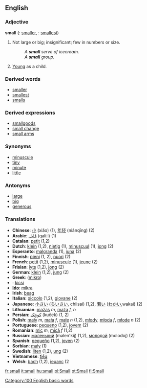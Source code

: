 ==English==

=== Adjective ===
'''small'''  ({{compar}}: [[smaller]], {{superl}}: [[smallest]])
# Not large or big; insignificant; few in numbers or size.
#:''A '''small''' serve of icecream.''
#:''A '''small''' group.''
# [[Young]] as a child.

===Derived words===
*[[smaller]]
*[[smallest]]
*[[smalls]]

===Derived expressions===
*[[smallgoods]]
*[[small change]]
*[[small arms]]

===Synonyms===
*[[minuscule]]
*[[tiny]]
*[[minute]]
*[[little]]

===Antonyms===
*[[large]]
*[[big]]
*[[generous]]

=== Translations ===
*'''Chinese''': [[小]] (xiǎo) (1), [[年轻]] (niánqīng) (2)
*'''Arabic''':  [[قَليل]] (qaliːl) (1)
*'''Catalan''': [[petit]] (1,2)
*'''Dutch''': [[klein]] (1,2), [[nietig]] (1), [[minuscuul]] (1), [[jong]] (2)
*'''Esperanto''': [[malgranda]] (1), [[juna]] (2)
*'''Finnish''': [[pieni]] (1, 2), [[nuori]] (2)
*'''French''': [[petit]] (1,2), [[minuscule]] (1), [[jeune]] (2)
*'''Frisian''': [[lyts]] (1,2), [[jong]] (2)
*'''German''': [[klein]] (1,2), [[jung]] (2)
*'''Greek''': ([[mikro]])
*'''{{hu}}''': [[kicsi]]
*'''[[Ido]]''': [[mikra]]
*'''Irish''': [[beag]]
*'''Italian''': [[piccolo]] (1,2), [[giovane]] (2)
*'''Japanese''': [[小さい]] ([[ちいさい]], chiisai) (1,2), [[若い]] ([[わかい]],wakai) (2)
*'''Lithuanian''': [[mažas]] ''m'', [[maža]] ''f, n''
*'''Persian''':  [[كوچِک]] (kuček) (1, 2)
*'''Polish''': [[mały]] ''m'', [[mała]] ''f'', [[małe]] ''n'' (1,2), [[młody]], [[młoda]] ''f'', [[młode]] ''n'' (2)
*'''Portuguese''': [[pequeno]] (1,2), [[jovem]] (2)
*'''Romanian''': [[mic]] ''m'', [[mică]] ''f'' (1,2)
*'''Russian''': [[маленький]] (malen'kij) (1,2), [[молодой]] (molodoj) (2)
*'''Spanish''': [[pequeño]] (1,2), [[joven]] (2)
*'''Sorbian''': [[mały]] (1)
*'''Swedish''': [[liten]] (1,2), [[ung]] (2)
*'''Vietnamese''': [[tiểu]]
*'''Welsh''': [[bach]] (1,2), [[ieuanc]] (2

[[Category:100 English basic words]]

[[fr:small]]
[[it:small]]
[[hu:small]]
[[pl:Small]]
[[pt:Small]]
[[fi:Small]]